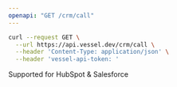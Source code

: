 ```yaml
---
openapi: "GET /crm/call"
---
```


<RequestExample>

```bash Request
curl --request GET \
  --url https://api.vessel.dev/crm/call \
  --header 'Content-Type: application/json' \
  --header 'vessel-api-token: '
```

</RequestExample>

Supported for HubSpot & Salesforce
